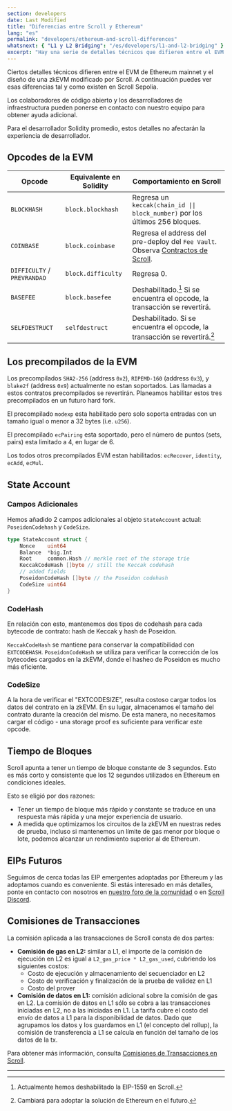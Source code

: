```yaml
---
section: developers
date: Last Modified
title: "Diferencias entre Scroll y Ethereum"
lang: "es"
permalink: "developers/ethereum-and-scroll-differences"
whatsnext: { "L1 y L2 Bridging": "/es/developers/l1-and-l2-bridging" }
excerpt: "Hay una serie de detalles técnicos que difieren entre el EVM de Ethereum mainnet y el diseño modificado de Scroll para un zkEVM. A continuación puedes ver esas diferencias tal y como existen ahora."
---
```



Ciertos detalles técnicos difieren entre el EVM de Ethereum mainnet y el diseño de una zkEVM modificado por Scroll. A continuación puedes ver esas diferencias tal y como existen en Scroll Sepolia.

Los colaboradores de código abierto y los desarrolladores de infraestructura pueden ponerse en contacto con nuestro equipo para obtener ayuda adicional.

<Aside type="tip" title="No te preocupes!">
  Para el desarrollador Solidity promedio, estos detalles no afectarán la experiencia de desarrollador.
</Aside>

## Opcodes de la EVM

| Opcode                      | Equivalente en Solidity | Comportamiento en Scroll                                                                                            |
| --------------------------- | ----------------------- | ---------------------------------------------------------------------------------------------------------- |
| `BLOCKHASH`                 | `block.blockhash`       | Regresa un `keccak(chain_id \|\| block_number)` por los últimos 256 bloques.                                      |
| `COINBASE`                  | `block.coinbase`        | Regresa el address del pre-deploy del `Fee Vault`. Observa [Contractos de Scroll](/es/developers/scroll-contracts). |
| `DIFFICULTY` / `PREVRANDAO` | `block.difficulty`      | Regresa 0.                                                                                                 |
| `BASEFEE`                   | `block.basefee`         | Deshabilitado.[^eip1559] Si se encuentra el opcode, la transacción se revertirá.                        |
| `SELFDESTRUCT`              | `selfdestruct`          | Deshabilitado. Si se encuentra el opcode, la transacción se revertirá.[^willadpot]                      |

[^eip1559]: Actualmente hemos deshabilitado la EIP-1559 en Scroll.
[^willadpot]: Cambiará para adoptar la solución de Ethereum en el futuro.

## Los precompilados de la EVM

Los precompilados `SHA2-256` (address `0x2`), `RIPEMD-160` (address `0x3`), y `blake2f` (address `0x9`) actualmente no estan soportados. Las llamadas a estos contratos precompilados se revertirán. Planeamos habilitar estos tres precompilados en un futuro hard fork.

El precompilado `modexp` esta habilitado pero solo soporta entradas con un tamaño igual o menor a 32 bytes (i.e. `u256`).

El precompilado `ecPairing` esta soportado, pero el número de puntos (sets, pairs) esta limitado a 4, en lugar de 6.

Los todos otros precompilados EVM estan habilitados: `ecRecover`, `identity`, `ecAdd`, `ecMul`.

## State Account

### **Campos Adicionales**

Hemos añadido 2 campos adicionales al objeto `StateAccount` actual: `PoseidonCodehash` y `CodeSize`.

```go
type StateAccount struct {
	Nonce    uint64
	Balance  *big.Int
	Root     common.Hash // merkle root of the storage trie
	KeccakCodeHash []byte // still the Keccak codehash
	// added fields
	PoseidonCodeHash []byte // the Poseidon codehash
	CodeSize uint64
}
```

### **CodeHash**

En relación con esto, mantenemos dos tipos de codehash para cada bytecode de contrato: hash de Keccak y hash de Poseidon.

`KeccakCodeHash` se mantiene para conservar la compatibilidad con `EXTCODEHASH`. `PoseidonCodeHash` se utiliza para verificar la corrección de los bytecodes cargados en la zkEVM, donde el hasheo de Poseidon es mucho más eficiente.

### CodeSize

A la hora de verificar el "EXTCODESIZE", resulta costoso cargar todos los datos del contrato en la zkEVM. En su lugar, almacenamos el tamaño del contrato durante la creación del mismo. De esta manera, no necesitamos cargar el código - una storage proof es suficiente para verificar este opcode.

## Tiempo de Bloques

Scroll apunta a tener un tiempo de bloque constante de 3 segundos. Esto es más corto y consistente que los 12 segundos utilizados en Ethereum en condiciones ideales.

Esto se eligió por dos razones:

- Tener un tiempo de bloque más rápido y constante se traduce en una respuesta más rápida y una mejor experiencia de usuario.
- A medida que optimizamos los circuitos de la zkEVM en nuestras redes de prueba, incluso si mantenemos un límite de gas menor por bloque o lote, podemos alcanzar un rendimiento superior al de Ethereum.

## EIPs Futuros

Seguimos de cerca todas las EIP emergentes adoptadas por Ethereum y las adoptamos cuando es conveniente. Si estás interesado en más detalles, ponte en contacto con nosotros en [nuestro foro de la comunidad](https://community.scroll.io) o en [Scroll Discord](https://discord.gg/scroll).

## Comisiones de Transacciones

La comisión aplicada a las transacciones de Scroll consta de dos partes:

- **Comisión de gas en L2:** similar a L1, el importe de la comisión de ejecución en L2 es igual a `L2_gas_price * L2_gas_used`, cubriendo los siguientes costos:
  - Costo de ejecución y almacenamiento del secuenciador en L2
  - Costo de verificación y finalización de la prueba de validez en L1
  - Costo del prover
- **Comisión de datos en L1:** comisión adicional sobre la comisión de gas en L2. La comisión de datos en L1 sólo se cobra a las transacciones iniciadas en L2, no a las iniciadas en L1. La tarifa cubre el costo del envío de datos a L1 para la disponibilidad de datos. Dado que agrupamos los datos y los guardamos en L1 (el concepto del rollup), la comisión de transferencia a L1 se calcula en función del tamaño de los datos de la tx.

Para obtener más información, consulta [Comisiones de Transacciones en Scroll](/es/developers/transaction-fees-on-scroll).

---
